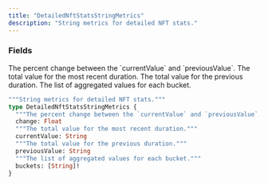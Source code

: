 ```yaml
---
title: "DetailedNftStatsStringMetrics"
description: "String metrics for detailed NFT stats."
---
```


### Fields

<ResponseField name="change" type="Float">
  The percent change between the `currentValue` and `previousValue`.
</ResponseField>

<ResponseField name="currentValue" type="String">
  The total value for the most recent duration.
</ResponseField>

<ResponseField name="previousValue" type="String">
  The total value for the previous duration.
</ResponseField>

<ResponseField name="buckets" type="[String]!" required>
  The list of aggregated values for each bucket.
</ResponseField>


```graphql DetailedNftStatsStringMetrics
"""String metrics for detailed NFT stats."""
type DetailedNftStatsStringMetrics {
  """The percent change between the `currentValue` and `previousValue`."""
  change: Float
  """The total value for the most recent duration."""
  currentValue: String
  """The total value for the previous duration."""
  previousValue: String
  """The list of aggregated values for each bucket."""
  buckets: [String]!
}
```
